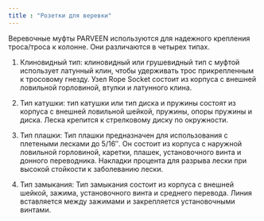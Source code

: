 ```yaml
---
title : "Розетки для веревки"
---
```


Веревочные муфты PARVEEN используются для надежного крепления троса/троса к колонне. Они различаются в четырех типах.

1. Клиновидный тип: клиновидный или грушевидный тип с муфтой использует латунный клин, чтобы удерживать трос прикрепленным к тросовому гнезду. Узел Rope Socket состоит из корпуса с внешней ловильной горловиной, втулки и латунного клина.

2. Тип катушки: тип катушки или тип диска и пружины состоят из корпуса с внешней ловильной шейкой, пружины, опоры пружины и диска. Леска крепится к стрелковому диску по окружности.

3. Тип плашки: Тип плашки предназначен для использования с плетеными лесками до 5/16″. Он состоит из корпуса с наружной ловильной горловиной, каретки, плашек, установочного винта и донного переводника. Накладки процента для разрыва лески при высокой стойкости к заболеванию лески.

4. Тип замыкания: Тип замыкания состоит из корпуса с внешней шейкой, зажима, установочного винта и среднего перевода. Линия вставляется между зажимами и закрепляется установочными винтами.

